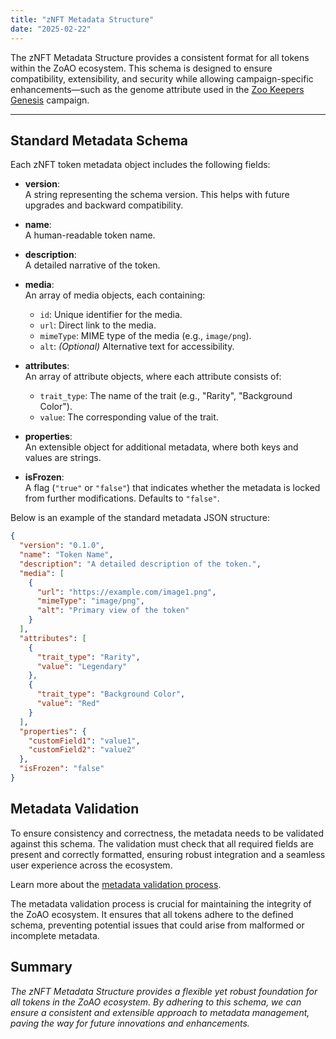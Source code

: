 ```yaml
---
title: "zNFT Metadata Structure"
date: "2025-02-22"
---
```


The zNFT Metadata Structure provides a consistent format for all tokens within the ZoAO ecosystem. This schema is designed to ensure compatibility, extensibility, and security while allowing campaign-specific enhancements—such as the genome attribute used in the [Zoo Keepers Genesis](/docs/zoo-keepers/overview) campaign.

---

## Standard Metadata Schema

Each zNFT token metadata object includes the following fields:

- **version**:  
  A string representing the schema version. This helps with future upgrades and backward compatibility.

- **name**:  
  A human-readable token name.

- **description**:  
  A detailed narrative of the token.

- **media**:  
  An array of media objects, each containing:
  - `id`: Unique identifier for the media.
  - `url`: Direct link to the media.
  - `mimeType`: MIME type of the media (e.g., `image/png`).
  - `alt`: *(Optional)* Alternative text for accessibility.

- **attributes**:  
  An array of attribute objects, where each attribute consists of:
  - `trait_type`: The name of the trait (e.g., "Rarity", "Background Color").
  - `value`: The corresponding value of the trait.

- **properties**:  
  An extensible object for additional metadata, where both keys and values are strings.

- **isFrozen**:  
  A flag (`"true"` or `"false"`) that indicates whether the metadata is locked from further modifications. Defaults to `"false"`.

Below is an example of the standard metadata JSON structure:

```json
{
  "version": "0.1.0",
  "name": "Token Name",
  "description": "A detailed description of the token.",
  "media": [
    {
      "url": "https://example.com/image1.png",
      "mimeType": "image/png",
      "alt": "Primary view of the token"
    }
  ],
  "attributes": [
    {
      "trait_type": "Rarity",
      "value": "Legendary"
    },
    {
      "trait_type": "Background Color",
      "value": "Red"
    }
  ],
  "properties": {
    "customField1": "value1",
    "customField2": "value2"
  },
  "isFrozen": "false"
}
```

## Metadata Validation

To ensure consistency and correctness, the metadata needs to be validated against this schema. The validation must check that all required fields are present and correctly formatted, ensuring robust integration and a seamless user experience across the ecosystem.

Learn more about the [metadata validation process](/docs/znft/metadata-validation).

<Callout type="warn">
  The metadata validation process is crucial for maintaining the integrity of the ZoAO ecosystem. It ensures that all tokens adhere to the defined schema, preventing potential issues that could arise from malformed or incomplete metadata.
</Callout>

## Summary

_The zNFT Metadata Structure provides a flexible yet robust foundation for all tokens in the ZoAO ecosystem. By adhering to this schema, we can ensure a consistent and extensible approach to metadata management, paving the way for future innovations and enhancements._